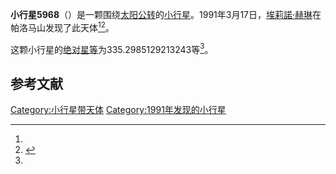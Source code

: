 {{Infobox planet
| bgcolour = #FFFFC0
| name = 5968 Trauger
| symbol = 
| image = 
| caption = 
| discovery = yes
| discovery_ref = 
| discoverer = [[埃莉諾·赫琳|埃莉諾·赫琳]]
| discovery_site = [[帕洛马山|帕洛马山]] 
| discovered = 1991年3月17日
| designations = yes
| mp_name = 
| named_after = 
| alt_names = 
| mp_category = [[主带内小行星|主带内小行星]]
| orbit_ref = <ref name="a">[http://ssd.jpl.nasa.gov/sbdb.cgi?sstr=5968 5968 Trauger] {{Wayback|url=http://ssd.jpl.nasa.gov/sbdb.cgi?sstr=5968 |date=20201124022613 }}，小行星數據庫瀏覽器（JPL Small-Body Database Browser）－[[美国国家航空航天局|美国国家航空航天局]]喷气推进实验室</ref>
| epoch = 2456400.5 (2013年4月18日更新)
| aphelion = {{convert|1.957328846292719|AU|km|3|abbr=on|lk=out}}
| perihelion = {{convert|1.859890110153329|AU|km|3|abbr=on}}
| semimajor = {{convert|1.908609478223024|AU|km|3|abbr=on}}
| eccentricity = 0.025526106
| period = 963.1058952 [[日|日]]<br />2.64[[儒略年|儒略年]]
| avg_speed = 
| inclination = 23.72170632029696
| asc_node = 188.9168646066382
| mean_anomaly = 
| arg_peri = 335.2985129213243
| satellites = 
| physical_characteristics = yes
| dimensions = 
| mass = 
| density = 
| surface_grav = 
| escape_velocity = 
| sidereal_day = 
| axial_tilt = 
| pole_ecliptic_lat = 
| pole_ecliptic_lon = 
| albedo = 
| temperatures= 
| temp_name1 = 
| mean_temp_1 = 
| max_temp_1 = 
| temp_name2 = 
| max_temp_2 = 
| spectral_type = 
| abs_magnitude = 335.2985129213243
}}

'''小行星5968'''（{{lang-en|5968 Trauger}}）是一颗围绕[[太阳|太阳]][[公转|公转]]的[[小行星|小行星]]。1991年3月17日，[[埃莉諾·赫琳|埃莉諾·赫琳]]在帕洛马山发现了此天体<ref name="a" /><ref>{{cite news|title=小行星列表|url=http://cfa-www.harvard.edu/iau/lists/NumberedMPs.txt|accessdate=2013-07-08|newspaper=哈佛大学|archive-date=2008-05-17|archive-url=https://web.archive.org/web/20080517010638/http://cfa-www.harvard.edu/iau/lists/NumberedMPs.txt|dead-url=no}}</ref>。

这颗小行星的[[绝对星等|绝对星等]]为335.2985129213243等<ref name="a" />。

==参考文献==
{{reflist}}
{{Minor Planet Number|[[小行星5967|小行星5967]]|[[小行星5969|小行星5969]]}}

{{小天体}}

[[Category:小行星带天体|Category:小行星带天体]]
[[Category:1991年发现的小行星|Category:1991年发现的小行星]]

{{asteroid-stub}}